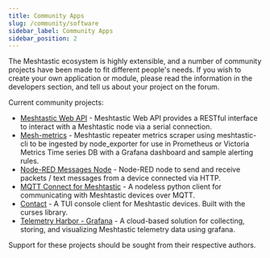 ```yaml
---
title: Community Apps
slug: /community/software
sidebar_label: Community Apps
sidebar_position: 2
---
```


The Meshtastic ecosystem is highly extensible, and a number of community projects have been made to fit different people's needs. If you wish to create your own application or module, please read the information in the developers section, and tell us about your project on the forum.

Current community projects:

- [Meshtastic Web API](/docs/community/software/meshtastic-web-api) - Meshtastic Web API provides a RESTful interface to interact with a Meshtastic node via a serial connection.
- [Mesh-metrics](/docs/community/software/community-mesh-metrics) - Meshtastic repeater metrics scraper using meshtastic-cli to be ingested by node_exporter for use in Prometheus or Victoria Metrics Time series DB with a Grafana dashboard and sample alerting rules.
- [Node-RED Messages Node](/docs/community/software/community-node-red-messages) - Node-RED node to send and receive packets / text messages from a device connected via HTTP.
- [MQTT Connect for Meshtastic](https://github.com/pdxlocations/MQTT-Connect-for-Meshtastic) - A nodeless python client for communicating with Meshtastic devices over MQTT.
- [Contact](https://github.com/pdxlocations/contact) - A TUI console client for Meshtastic devices. Built with the curses library.
- [Telemetry Harbor - Grafana](/docs/community/software/telemetry-harbor) - A cloud-based solution for collecting, storing, and visualizing Meshtastic telemetry data using grafana.


Support for these projects should be sought from their respective authors.
